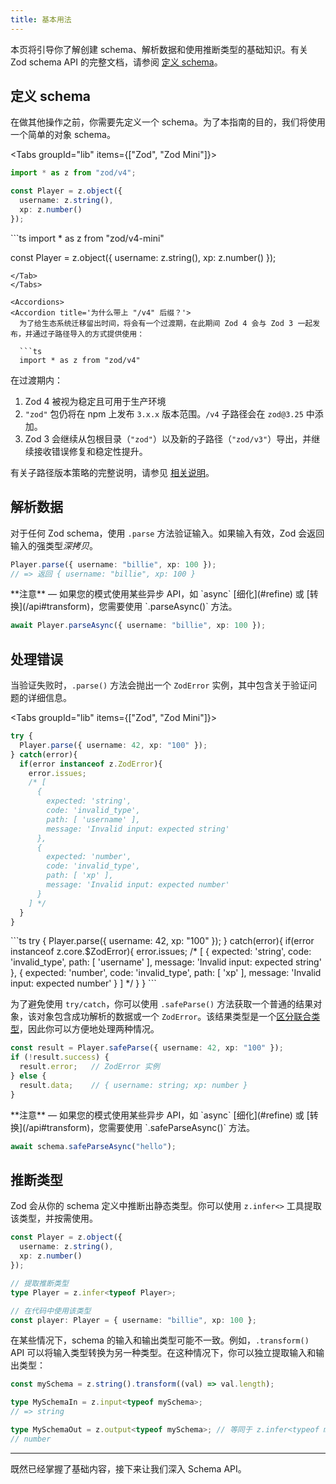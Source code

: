 ```yaml
---
title: 基本用法
---
```



本页将引导你了解创建 schema、解析数据和使用推断类型的基础知识。有关 Zod schema API 的完整文档，请参阅 [定义 schema](/api)。

## 定义 schema

在做其他操作之前，你需要先定义一个 schema。为了本指南的目的，我们将使用一个简单的对象 schema。

<Tabs groupId="lib" items={["Zod", "Zod Mini"]}>
<Tab value="Zod">
```ts
import * as z from "zod/v4"; 

const Player = z.object({ 
  username: z.string(),
  xp: z.number()
});
```
</Tab>
<Tab value="Zod Mini">
```ts
import * as z from "zod/v4-mini"

const Player = z.object({ 
  username: z.string(),
  xp: z.number()
});
```
</Tab>
</Tabs>

<Accordions>
<Accordion title='为什么带上 "/v4" 后缀？'>
  为了给生态系统迁移留出时间，将会有一个过渡期，在此期间 Zod 4 会与 Zod 3 一起发布，并通过子路径导入的方式提供使用：

  ```ts
  import * as z from "zod/v4"
  ```

  在过渡期内：

  1. Zod 4 被视为稳定且可用于生产环境
  2. `"zod"` 包仍将在 npm 上发布 `3.x.x` 版本范围。`/v4` 子路径会在 `zod@3.25` 中添加。
  3. Zod 3 会继续从包根目录（`"zod"`）以及新的子路径（`"zod/v3"`）导出，并继续接收错误修复和稳定性提升。

  有关子路径版本策略的完整说明，请参见 [相关说明](https://github.com/colinhacks/zod/issues/4371)。
</Accordion>
</Accordions>

## 解析数据

对于任何 Zod schema，使用 `.parse` 方法验证输入。如果输入有效，Zod 会返回输入的强类型*深拷贝*。

```ts
Player.parse({ username: "billie", xp: 100 }); 
// => 返回 { username: "billie", xp: 100 }
```

<Callout>
**注意** — 如果您的模式使用某些异步 API，如 `async` [细化](#refine) 或 [转换](/api#transform)，您需要使用 `.parseAsync()` 方法。

```ts
await Player.parseAsync({ username: "billie", xp: 100 }); 
```
</Callout>

## 处理错误

当验证失败时，`.parse()` 方法会抛出一个 `ZodError` 实例，其中包含关于验证问题的详细信息。

<Tabs groupId="lib" items={["Zod", "Zod Mini"]}>
<Tab value="Zod">
```ts
try {
  Player.parse({ username: 42, xp: "100" });
} catch(error){
  if(error instanceof z.ZodError){
    error.issues; 
    /* [
      {
        expected: 'string',
        code: 'invalid_type',
        path: [ 'username' ],
        message: 'Invalid input: expected string'
      },
      {
        expected: 'number',
        code: 'invalid_type',
        path: [ 'xp' ],
        message: 'Invalid input: expected number'
      }
    ] */
  }
}
```
</Tab>
<Tab value="Zod Mini">
```ts
try {
  Player.parse({ username: 42, xp: "100" });
} catch(error){
  if(error instanceof z.core.$ZodError){
    error.issues; 
    /* [
      {
        expected: 'string',
        code: 'invalid_type',
        path: [ 'username' ],
        message: 'Invalid input: expected string'
      },
      {
        expected: 'number',
        code: 'invalid_type',
        path: [ 'xp' ],
        message: 'Invalid input: expected number'
      }
    ] */
  }
}
```
</Tab>
</Tabs>

为了避免使用 `try/catch`，你可以使用 `.safeParse()` 方法获取一个普通的结果对象，该对象包含成功解析的数据或一个 `ZodError`。该结果类型是一个[区分联合类型](https://www.typescriptlang.org/docs/handbook/2/narrowing.html#discriminated-unions)，因此你可以方便地处理两种情况。

```ts
const result = Player.safeParse({ username: 42, xp: "100" });
if (!result.success) {
  result.error;   // ZodError 实例
} else {
  result.data;    // { username: string; xp: number }
}
```

<Callout>
**注意** — 如果您的模式使用某些异步 API，如 `async` [细化](#refine) 或 [转换](/api#transform)，您需要使用 `.safeParseAsync()` 方法。

```ts
await schema.safeParseAsync("hello");
```
</Callout>

## 推断类型

Zod 会从你的 schema 定义中推断出静态类型。你可以使用 `z.infer<>` 工具提取该类型，并按需使用。

```ts
const Player = z.object({ 
  username: z.string(),
  xp: z.number()
});

// 提取推断类型
type Player = z.infer<typeof Player>;

// 在代码中使用该类型
const player: Player = { username: "billie", xp: 100 };
```

在某些情况下，schema 的输入和输出类型可能不一致。例如，`.transform()` API 可以将输入类型转换为另一种类型。在这种情况下，你可以独立提取输入和输出类型：

```ts
const mySchema = z.string().transform((val) => val.length);

type MySchemaIn = z.input<typeof mySchema>;
// => string

type MySchemaOut = z.output<typeof mySchema>; // 等同于 z.infer<typeof mySchema>
// number
```

---

既然已经掌握了基础内容，接下来让我们深入 Schema API。
